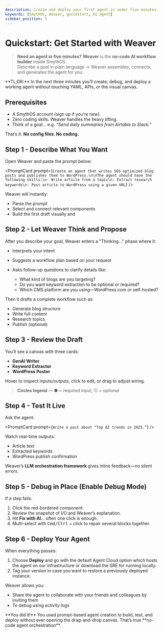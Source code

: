 ```yaml
---
description: Create and deploy your first agent in under five minutes.
keywords: [SmythOS, Weaver, quickstart, AI agent]
sidebar_position: 3
---
```

# Quickstart: Get Started with Weaver

> **Need an agent in five minutes?** 
> **Weaver** is the **no-code AI workflow builder** inside SmythOS.  
> Describe a goal in plain language → Weaver assembles, connects, and generates the agent for you.

<InfoCallout>
**TL;DR:** In the next three minutes you’ll create, debug, and deploy a working agent without touching YAML, APIs, or the visual canvas.
</InfoCallout>

<Divider/>

## Prerequisites

- A SmythOS account (<DocLink to="https://app.smythos.com/signup">sign up</DocLink> if you’re new).  
- Zero coding skills. Weaver handles the heavy lifting.
- Think of a goal... e.g. *“Send daily summaries from Airtable to Slack.”*

That’s it. **No config files. No coding.**

<Divider/>

## Step 1 - Describe What You Want

Open Weaver and paste the prompt below:

<PromptCard prompt={`Create an agent that writes SEO-optimized blog posts and publishes them to WordPress.\n\nThe agent should have the following skills:\n- Write article from a topic\n- Extract research keywords\n- Post article to WordPress using a given URL`} />

Weaver will instantly:

- Parse the prompt  
- Select and connect relevant components
- Build the first draft visually and 

<Divider/>

## Step 2 - Let Weaver Think and Propose

After you describe your goal, Weaver enters a "Thinking..." phase where it:

- Interprets your intent
- Suggests a workflow plan based on your request
- Asks follow-up questions to clarify details like:

    - What kind of blogs are you targeting?
    - Do you want keyword extraction to be optional or required?
    - Which CMS platform are you using—WordPress.com or self-hosted?

Then it drafts a complete workflow such as:

- Generate blog structure
- Write full content
- Research topics
- Publish (optional)
<Divider/>

## Step 3 - Review the Draft

You’ll see a canvas with three cards:

- **GenAI Writer**  
- **Keyword Extractor**  
- **WordPress Poster**

Hover to inspect inputs/outputs, click to edit, or drag to adjust wiring.

> **Circles legend** — ● = required input, ○ = optional

<Divider/>

## Step 4 - Test It Live

Ask the agent:

<PromptCard prompt={`Write a post about “Top AI trends in 2025.”`} />

Watch real-time outputs:

- Article text  
- Extracted keywords  
- WordPress publish confirmation  

Weaver’s **LLM orchestration framework** gives inline feedback—no silent errors.

<Divider/>

## Step 5 - Debug in Place (Enable Debug Mode)

If a step fails:

1. Click the red-bordered component.  
2. Review the snapshot of I/O and Weaver’s explanation.  
3. Hit **Fix with AI**... often one click is enough.  
4. Multi-select with <kbd>Cmd/Ctrl</kbd> + click to repair several blocks together.

<Divider/>

## Step 6 - Deploy Your Agent

When everything passes:

1. Choose <DocLink to='../agent-deployments/overview'> **Deploy**</DocLink> and go with the default Agent Cloud option which hosts the agent on our infrastructure or download the SRE for running locally. 
2. Tag your version in case you want to restore a previously deployed instance.

Weaver allows you:

- Share the agent to <DocLink to='../agent-collaborations/overview>'> collaborate</DocLink> with your friends and colleagues by inviting them
- To debug using activity logs

<InfoCallout>
**You did it!** You used prompt-based agent creation to build, test, and deploy without ever opening the drag-and-drop canvas. That’s true **no-code agent orchestration**.
</InfoCallout>
